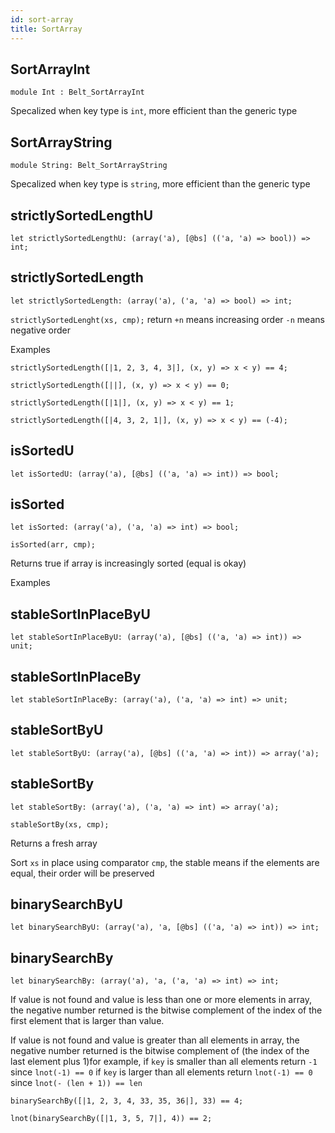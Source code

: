 ```yaml
---
id: sort-array
title: SortArray
---
```


## SortArrayInt

```
module Int : Belt_SortArrayInt
```

Specalized when key type is `int`, more efficient than the generic type

## SortArrayString

```
module String: Belt_SortArrayString
```

Specalized when key type is `string`, more efficient than the generic type

## strictlySortedLengthU

```
let strictlySortedLengthU: (array('a), [@bs] (('a, 'a) => bool)) => int;
```

## strictlySortedLength

```
let strictlySortedLength: (array('a), ('a, 'a) => bool) => int;
```

`strictlySortedLenght(xs, cmp);` return `+n` means increasing order `-n` means negative order

Examples

```
strictlySortedLength([|1, 2, 3, 4, 3|], (x, y) => x < y) == 4;

strictlySortedLength([||], (x, y) => x < y) == 0;

strictlySortedLength([|1|], (x, y) => x < y) == 1;

strictlySortedLength([|4, 3, 2, 1|], (x, y) => x < y) == (-4);
```

## isSortedU

```
let isSortedU: (array('a), [@bs] (('a, 'a) => int)) => bool;
```

## isSorted

```
let isSorted: (array('a), ('a, 'a) => int) => bool;
```

`isSorted(arr, cmp);`

Returns true if array is increasingly sorted (equal is okay)

Examples

## stableSortInPlaceByU

```
let stableSortInPlaceByU: (array('a), [@bs] (('a, 'a) => int)) => unit;
```

## stableSortInPlaceBy

```
let stableSortInPlaceBy: (array('a), ('a, 'a) => int) => unit;
```

## stableSortByU

```
let stableSortByU: (array('a), [@bs] (('a, 'a) => int)) => array('a);
```

## stableSortBy

```
let stableSortBy: (array('a), ('a, 'a) => int) => array('a);
```

`stableSortBy(xs, cmp);`

Returns a fresh array

Sort `xs` in place using comparator `cmp`, the stable means if the elements are equal, their order will be preserved

## binarySearchByU

```
let binarySearchByU: (array('a), 'a, [@bs] (('a, 'a) => int)) => int;
```

## binarySearchBy

```
let binarySearchBy: (array('a), 'a, ('a, 'a) => int) => int;
```

If value is not found and value is less than one or more elements in array, the negative number returned is the bitwise complement of the index of the first element that is larger than value.

If value is not found and value is greater than all elements in array, the negative number returned is the bitwise complement of (the index of the last element plus 1)for example, if `key` is smaller than all elements return `-1` since `lnot(-1) == 0` if `key` is larger than all elements return `lnot(-1) == 0` since `lnot(- (len + 1)) == len`

```
binarySearchBy([|1, 2, 3, 4, 33, 35, 36|], 33) == 4;

lnot(binarySearchBy([|1, 3, 5, 7|], 4)) == 2;
```
